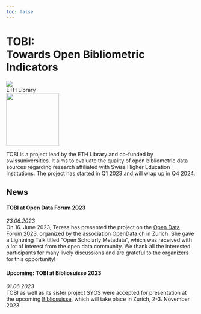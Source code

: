 ```yaml
---
toc: false
---
```


::: {.column-screen}

<div id="main_title">
<h1>TOBI:</br>Towards Open Bibliometric Indicators</h1> 
</div>

:::


<div id="logos">
<div class="logo"><img src="resources/eth_logo_45h.png"></div>
<div class="logo">ETH Library</div>
<div class="logo"><img src="resources/swissuniversities_Logo.svg" width="140px"></div>
</div>



TOBI is a project lead by the ETH Library and co-funded by swissuniversities. It aims to evaluate the quality of open bibliometric data sources regarding research affiliated with Swiss Higher Education Institutions. The project has started in Q1 2023 and will wrap up in Q4 2024.   


## News 


#### TOBI at Open Data Forum 2023 
*23.06.2023*  
On 16. June 2023, Teresa has presented the project on the [Open Data Forum 2023](https://opendata.ch/events/opendata-ch-2023-forum/), organized by the association [OpenData.ch](https://opendata.ch/) in Zurich. She gave a Lightning Talk titled "Open Scholarly Metadata", which was received with a lot of interest from the open data community. We thank all the interested participants for many lively discussions and are grateful to the organizers for this opportunity! 


#### Upcoming: TOBI at Bibliosuisse 2023 
*01.06.2023*  
TOBI as well as its sister project SYOS were accepted for presentation at the upcoming [Bibliosuisse](https://www.bibliosuisse.ch/aktivitaten/schweizerbibliothekskongress/2023zurich), which will take place in Zurich, 2-3. November 2023. 